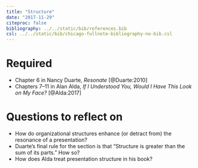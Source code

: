 ```yaml
---
title: "Structure"
date: "2017-11-29"
citeproc: false
bibliography: ../../static/bib/references.bib
csl: ../../static/bib/chicago-fullnote-bibliography-no-bib.csl
---
```


# Required

- Chapter 6 in Nancy Duarte, *Resonate* [@Duarte:2010]
- Chapters 7–11 in Alan Alda, *If I Understood You, Would I Have This Look on My Face?* [@Alda:2017]

# Questions to reflect on

-	How do organizational structures enhance (or detract from) the resonance of a presentation?
- Duarte's final rule for the section is that "Structure is greater than the sum of its parts." How so?
- How does Alda treat presentation structure in his book?
